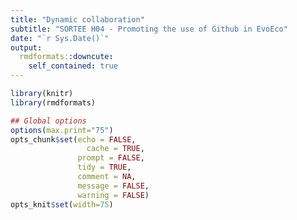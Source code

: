 ```yaml
---
title: "Dynamic collaboration"
subtitle: "SORTEE H04 - Promoting the use of Github in EvoEco"
date: "`r Sys.Date()`"
output:
  rmdformats::downcute:
    self_contained: true
---
```


```r
library(knitr)
library(rmdformats)

## Global options
options(max.print="75")
opts_chunk$set(echo = FALSE,
	             cache = TRUE,
               prompt = FALSE,
               tidy = TRUE,
               comment = NA,
               message = FALSE,
               warning = FALSE)
opts_knit$set(width=75)
```

